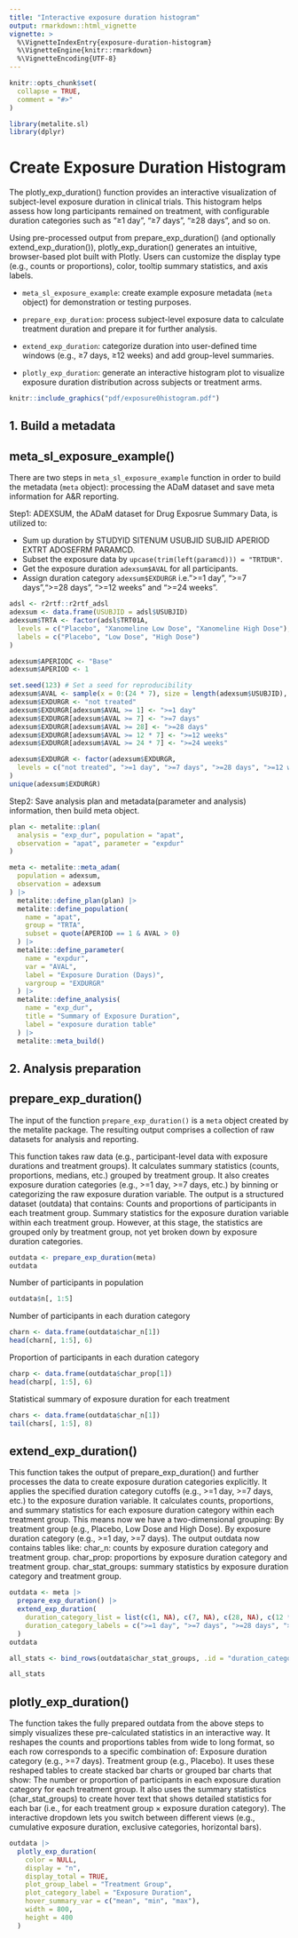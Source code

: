 ```yaml
---
title: "Interactive exposure duration histogram"
output: rmarkdown::html_vignette
vignette: >
  %\VignetteIndexEntry{exposure-duration-histogram}
  %\VignetteEngine{knitr::rmarkdown}
  %\VignetteEncoding{UTF-8}
---
```


```r
knitr::opts_chunk$set(
  collapse = TRUE,
  comment = "#>"
)
```

```r
library(metalite.sl)
library(dplyr)
```

# Create Exposure Duration Histogram

The plotly_exp_duration() function provides an interactive visualization of subject-level exposure duration in clinical trials. This histogram helps assess how long participants remained on treatment, with configurable duration categories such as "≥1 day", "≥7 days", "≥28 days", and so on.

Using pre-processed output from prepare_exp_duration() (and optionally extend_exp_duration()), plotly_exp_duration() generates an intuitive, browser-based plot built with Plotly. Users can customize the display type (e.g., counts or proportions), color, tooltip summary statistics, and axis labels.

-  `meta_sl_exposure_example`: create example exposure metadata (`meta` object) for demonstration or testing purposes.

-  `prepare_exp_duration`: process subject-level exposure data to calculate treatment duration and prepare it for further analysis.

-  `extend_exp_duration`: categorize duration into user-defined time windows (e.g., ≥7 days, ≥12 weeks) and add group-level summaries.

-  `plotly_exp_duration`: generate an interactive histogram plot to visualize exposure duration distribution across subjects or treatment arms.

```r
knitr::include_graphics("pdf/exposure0histogram.pdf")
```

## 1. Build a metadata
## meta_sl_exposure_example()
There are two steps in `meta_sl_exposure_example` function in order to build the metadata (`meta` object): processing the ADaM dataset and save meta information for A&R reporting.

Step1: ADEXSUM, the ADaM dataset for Drug Exposrue Summary Data, is utilized to:

- Sum up duration by STUDYID SITENUM USUBJID SUBJID APERIOD EXTRT ADOSEFRM PARAMCD.
- Subset the exposure data by `upcase(trim(left(paramcd))) = "TRTDUR"`.
- Get the exposure duration `adexsum$AVAL` for all participants.
- Assign duration category `adexsum$EXDURGR` i.e.">=1 day", ">=7 days",">=28 days", ">=12 weeks" and ">=24 weeks".
```r
adsl <- r2rtf::r2rtf_adsl
adexsum <- data.frame(USUBJID = adsl$USUBJID)
adexsum$TRTA <- factor(adsl$TRT01A,
  levels = c("Placebo", "Xanomeline Low Dose", "Xanomeline High Dose"),
  labels = c("Placebo", "Low Dose", "High Dose")
)

adexsum$APERIODC <- "Base"
adexsum$APERIOD <- 1

set.seed(123) # Set a seed for reproducibility
adexsum$AVAL <- sample(x = 0:(24 * 7), size = length(adexsum$USUBJID), replace = TRUE)
adexsum$EXDURGR <- "not treated"
adexsum$EXDURGR[adexsum$AVAL >= 1] <- ">=1 day"
adexsum$EXDURGR[adexsum$AVAL >= 7] <- ">=7 days"
adexsum$EXDURGR[adexsum$AVAL >= 28] <- ">=28 days"
adexsum$EXDURGR[adexsum$AVAL >= 12 * 7] <- ">=12 weeks"
adexsum$EXDURGR[adexsum$AVAL >= 24 * 7] <- ">=24 weeks"

adexsum$EXDURGR <- factor(adexsum$EXDURGR,
  levels = c("not treated", ">=1 day", ">=7 days", ">=28 days", ">=12 weeks", ">=24 weeks")
)
unique(adexsum$EXDURGR)
```
Step2: Save analysis plan and metadata(parameter and analysis) information, then build meta object.

```r
plan <- metalite::plan(
  analysis = "exp_dur", population = "apat",
  observation = "apat", parameter = "expdur"
)

meta <- metalite::meta_adam(
  population = adexsum,
  observation = adexsum
) |>
  metalite::define_plan(plan) |>
  metalite::define_population(
    name = "apat",
    group = "TRTA",
    subset = quote(APERIOD == 1 & AVAL > 0)
  ) |>
  metalite::define_parameter(
    name = "expdur",
    var = "AVAL",
    label = "Exposure Duration (Days)",
    vargroup = "EXDURGR"
  ) |>
  metalite::define_analysis(
    name = "exp_dur",
    title = "Summary of Exposure Duration",
    label = "exposure duration table"
  ) |>
  metalite::meta_build()
```


## 2. Analysis preparation
## prepare_exp_duration()

The input of the function `prepare_exp_duration()` is a `meta` object created by the metalite package. The resulting output comprises a collection of raw datasets for analysis and reporting.

This function takes raw data (e.g., participant-level data with exposure durations and treatment groups).
It calculates summary statistics (counts, proportions, medians, etc.) grouped by treatment group.
It also creates exposure duration categories (e.g., >=1 day, >=7 days, etc.) by binning or categorizing the raw exposure duration variable.
The output is a structured dataset (outdata) that contains:
Counts and proportions of participants in each treatment group.
Summary statistics for the exposure duration variable within each treatment group.
However, at this stage, the statistics are grouped only by treatment group, not yet broken down by exposure duration categories.

```r
outdata <- prepare_exp_duration(meta)
outdata
```

Number of participants in population

```r
outdata$n[, 1:5]
```

Number of participants in each duration category

```r
charn <- data.frame(outdata$char_n[1])
head(charn[, 1:5], 6)
```

Proportion of participants in each duration category

```r
charp <- data.frame(outdata$char_prop[1])
head(charp[, 1:5], 6)
```

Statistical summary of exposure duration for each treatment

```r
chars <- data.frame(outdata$char_n[1])
tail(chars[, 1:5], 8)
```
## extend_exp_duration()
This function takes the output of prepare_exp_duration() and further processes the data to create exposure duration categories explicitly.
It applies the specified duration category cutoffs (e.g., >=1 day, >=7 days, etc.) to the exposure duration variable.
It calculates counts, proportions, and summary statistics for each exposure duration category within each treatment group.
This means now we have a two-dimensional grouping:
By treatment group (e.g., Placebo, Low Dose and High Dose).
By exposure duration category (e.g., >=1 day, >=7 days).
The output outdata now contains tables like:
char_n: counts by exposure duration category and treatment group.
char_prop: proportions by exposure duration category and treatment group.
char_stat_groups: summary statistics by exposure duration category and treatment group.


```r
outdata <- meta |>
  prepare_exp_duration() |>
  extend_exp_duration(
    duration_category_list = list(c(1, NA), c(7, NA), c(28, NA), c(12 * 7, NA), c(24 * 7, NA)),
    duration_category_labels = c(">=1 day", ">=7 days", ">=28 days", ">=12 weeks", ">=24 weeks")
  )
outdata
```

```r
all_stats <- bind_rows(outdata$char_stat_groups, .id = "duration_category")

all_stats
```


## plotly_exp_duration()
The function takes the fully prepared outdata from the above steps to simply visualizes these pre-calculated statistics in an interactive way.
It reshapes the counts and proportions tables from wide to long format, so each row corresponds to a specific combination of:
Exposure duration category (e.g., >=7 days).
Treatment group (e.g., Placebo).
It uses these reshaped tables to create stacked bar charts or grouped bar charts that show:
The number or proportion of participants in each exposure duration category for each treatment group.
It also uses the summary statistics (char_stat_groups) to create hover text that shows detailed statistics for each bar (i.e., for each treatment group × exposure duration category).
The interactive dropdown lets you switch between different views (e.g., cumulative exposure duration, exclusive categories, horizontal bars).

```r
outdata |>
  plotly_exp_duration(
    color = NULL,
    display = "n",
    display_total = TRUE,
    plot_group_label = "Treatment Group",
    plot_category_label = "Exposure Duration",
    hover_summary_var = c("mean", "min", "max"),
    width = 800,
    height = 400
  )
```

